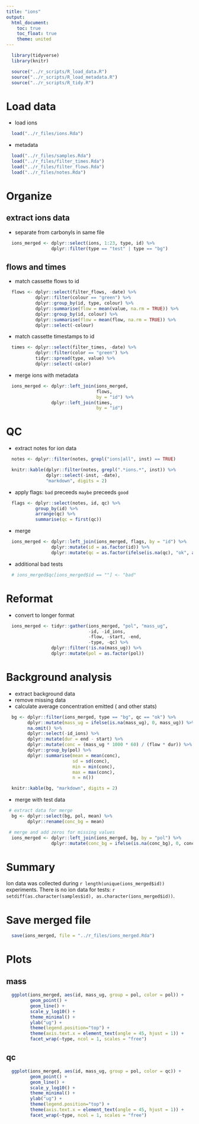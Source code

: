 ```yaml
---
title: "ions"
output:
  html_document:
    toc: true
    toc_float: true
    theme: united
---
```


```r
  library(tidyverse)
  library(knitr)
```

```r
  source("../r_scripts/R_load_data.R")
  source("../r_scripts/R_load_metadata.R")
  source("../r_scripts/R_tidy.R")
```

# Load data

* load ions

```r
  load("../r_files/ions.Rda")
```

* metadata

```r
  load("../r_files/samples.Rda")
  load("../r_files/filter_times.Rda")
  load("../r_files/filter_flows.Rda")
  load("../r_files/notes.Rda")
```

# Organize

## extract ions data

* separate from carbonyls in same file

```r
  ions_merged <- dplyr::select(ions, 1:23, type, id) %>%
                 dplyr::filter(type == "test" | type == "bg")
```

## flows and times

* match cassette flows to id

```r
  flows <- dplyr::select(filter_flows, -date) %>%
           dplyr::filter(colour == "green") %>%
           dplyr::group_by(id, type, colour) %>%
           dplyr::summarise(flow = mean(value, na.rm = TRUE)) %>%
           dplyr::group_by(id, colour) %>%
           dplyr::summarise(flow = mean(flow, na.rm = TRUE)) %>%
           dplyr::select(-colour)
```

* match cassette timestamps to id

```r
  times <- dplyr::select(filter_times, -date) %>%
           dplyr::filter(color == "green") %>%
           tidyr::spread(type, value) %>%
           dplyr::select(-color)
```

* merge ions with metadata

```r
  ions_merged <- dplyr::left_join(ions_merged,
                                  flows,
                                  by = "id") %>%
                 dplyr::left_join(times,
                                  by = "id")
```

# QC

* extract notes for ion data 

```r
  notes <- dplyr::filter(notes, grepl("ions|all", inst) == TRUE)
```

```r
  knitr::kable(dplyr::filter(notes, grepl(".*ions.*", inst)) %>% 
               dplyr::select(-inst, -date),
               "markdown", digits = 2)
```

* apply flags: `bad` preceeds `maybe` preceeds `good`

```r
  flags <- dplyr::select(notes, id, qc) %>%
           group_by(id) %>%
           arrange(qc) %>%
           summarise(qc = first(qc))
```

* merge

```r
  ions_merged <- dplyr::left_join(ions_merged, flags, by = "id") %>%
                 dplyr::mutate(id = as.factor(id)) %>%
                 dplyr::mutate(qc = as.factor(ifelse(is.na(qc), "ok", as.character(qc))))
```

* additional bad tests

```r
  # ions_merged$qc[ions_merged$id == ""] <- "bad"
```

# Reformat

* convert to longer format

```r
  ions_merged <- tidyr::gather(ions_merged, "pol", "mass_ug",
                               -id, -id_ions,
                               -flow, -start, -end,
                               -type, -qc) %>%
                 dplyr::filter(!is.na(mass_ug)) %>%
                 dplyr::mutate(pol = as.factor(pol))
```

# Background analysis

* extract background data
* remove missing data
* calculate average concentration emitted ( and other stats)

```r
  bg <- dplyr::filter(ions_merged, type == "bg", qc == "ok") %>%
        dplyr::mutate(mass_ug = ifelse(is.na(mass_ug), 0, mass_ug)) %>%
        na.omit() %>%
        dplyr::select(-id_ions) %>%
        dplyr::mutate(dur = end - start) %>%
        dplyr::mutate(conc = (mass_ug * 1000 * 60) / (flow * dur)) %>%  # ug * 1000 * 60 / (L/min * s) = ug / m^3
        dplyr::group_by(pol) %>%
        dplyr::summarise(mean = mean(conc),
                         sd = sd(conc),
                         min = min(conc),
                         max = max(conc),
                         n = n())
```

```r
  knitr::kable(bg, "markdown", digits = 2)
```

* merge with test data

```r
 # extract data for merge
  bg <- dplyr::select(bg, pol, mean) %>%
        dplyr::rename(conc_bg = mean)

 # merge and add zeros for missing values
  ions_merged <- dplyr::left_join(ions_merged, bg, by = "pol") %>%
                 dplyr::mutate(conc_bg = ifelse(is.na(conc_bg), 0, conc_bg))
```

# Summary

Ion data was collected during `r length(unique(ions_merged$id))` experiments. There is no ion data for tests: `r setdiff(as.character(samples$id), as.character(ions_merged$id))`.

# Save merged file

```r
  save(ions_merged, file = "../r_files/ions_merged.Rda")
```

# Plots

## mass

```r
  ggplot(ions_merged, aes(id, mass_ug, group = pol, color = pol)) +
         geom_point() +
         geom_line() +
         scale_y_log10() +
         theme_minimal() +
         ylab("ug") +
         theme(legend.position="top") +
         theme(axis.text.x = element_text(angle = 45, hjust = 1)) +
         facet_wrap(~type, ncol = 1, scales = "free")
```

## qc

```r
  ggplot(ions_merged, aes(id, mass_ug, group = pol, color = qc)) +
         geom_point() +
         geom_line() +
         scale_y_log10() +
         theme_minimal() +
         ylab("ug") +
         theme(legend.position="top") +
         theme(axis.text.x = element_text(angle = 45, hjust = 1)) +
         facet_wrap(~type, ncol = 1, scales = "free")
```
